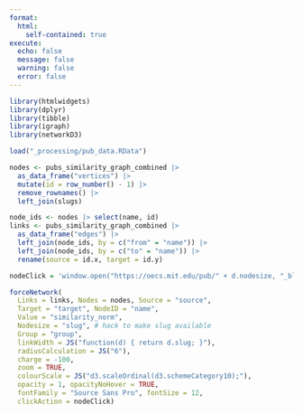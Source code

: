 ```yaml
---
format:
  html:
    self-contained: true
execute:
  echo: false
  message: false
  warning: false
  error: false
---
```


```r
library(htmlwidgets)
library(dplyr)
library(tibble)
library(igraph)
library(networkD3)

load("_processing/pub_data.RData")
```

```r
nodes <- pubs_similarity_graph_combined |>
  as_data_frame("vertices") |>
  mutate(id = row_number() - 1) |>
  remove_rownames() |>
  left_join(slugs)

node_ids <- nodes |> select(name, id)
links <- pubs_similarity_graph_combined |>
  as_data_frame("edges") |>
  left_join(node_ids, by = c("from" = "name")) |>
  left_join(node_ids, by = c("to" = "name")) |>
  rename(source = id.x, target = id.y)

nodeClick = 'window.open("https://oecs.mit.edu/pub/" + d.nodesize, "_blank");'

forceNetwork(
  Links = links, Nodes = nodes, Source = "source",
  Target = "target", NodeID = "name",
  Value = "similarity_norm",
  Nodesize = "slug", # hack to make slug available
  Group = "group",
  linkWidth = JS("function(d) { return d.slug; }"),
  radiusCalculation = JS("6"),
  charge = -100,
  zoom = TRUE,
  colourScale = JS("d3.scaleOrdinal(d3.schemeCategory10);"),
  opacity = 1, opacityNoHover = TRUE,
  fontFamily = "Source Sans Pro", fontSize = 12,
  clickAction = nodeClick)
```
